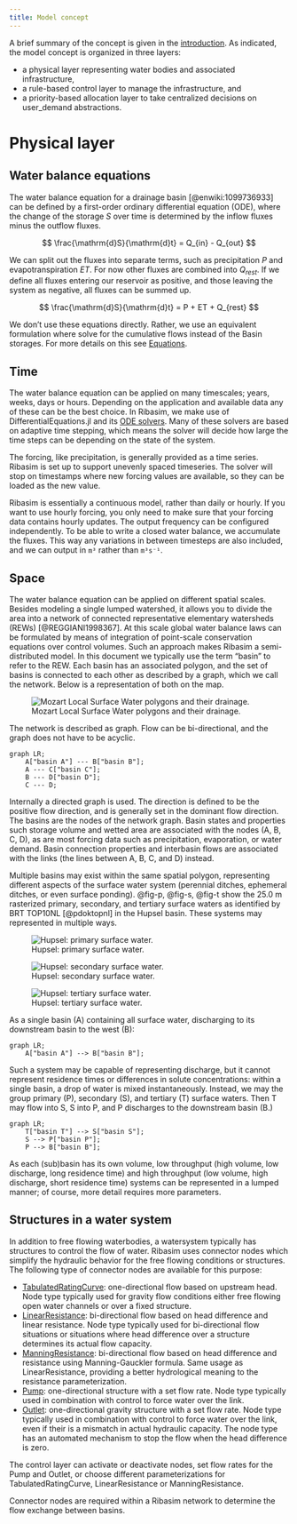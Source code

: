 ```yaml
---
title: Model concept
---
```

A brief summary of the concept is given in the [introduction](/concept/concept.qmd#sec-concept).
As indicated, the model concept is organized in three layers:

- a physical layer representing water bodies and associated infrastructure,
- a rule-based control layer to manage the infrastructure, and
- a priority-based allocation layer to take centralized decisions on user_demand abstractions.

# Physical layer

## Water balance equations

The water balance equation for a drainage basin [@enwiki:1099736933] can be defined by a first-order ordinary differential equation (ODE), where the change of the storage $S$ over time is determined by the inflow fluxes minus the outflow fluxes.

$$
\frac{\mathrm{d}S}{\mathrm{d}t} = Q_{in} - Q_{out}
$$

We can split out the fluxes into separate terms, such as precipitation $P$ and evapotranspiration $ET$.
For now other fluxes are combined into $Q_{rest}$.
If we define all fluxes entering our reservoir as positive, and those leaving the system as negative, all fluxes can be summed up.

$$
\frac{\mathrm{d}S}{\mathrm{d}t} = P + ET + Q_{rest}
$$

We don't use these equations directly.
Rather, we use an equivalent formulation where solve for the cumulative flows instead of the Basin storages.
For more details on this see [Equations](/concept/equations.qmd).

## Time

The water balance equation can be applied on many timescales; years, weeks, days or hours.
Depending on the application and available data any of these can be the best choice.
In Ribasim, we make use of DifferentialEquations.jl and its [ODE solvers](https://diffeq.sciml.ai/stable/solvers/ode_solve/).
Many of these solvers are based on adaptive time stepping, which means the solver will decide how large the time steps can be depending on the state of the system.

The forcing, like precipitation, is generally provided as a time series.
Ribasim is set up to support unevenly spaced timeseries.
The solver will stop on timestamps where new forcing values are available, so they can be loaded as the new value.

Ribasim is essentially a continuous model, rather than daily or hourly.
If you want to use hourly forcing, you only need to make sure that your forcing data contains hourly updates.
The output frequency can be configured independently.
To be able to write a closed water balance, we accumulate the fluxes.
This way any variations in between timesteps are also included, and we can output in `m³` rather than `m³s⁻¹`.

## Space {#sec-space}

The water balance equation can be applied on different spatial scales.
Besides modeling a single lumped watershed, it allows you to divide the area into a network of connected representative elementary watersheds (REWs) [@REGGIANI1998367].
At this scale global water balance laws can be formulated by means of integration of point-scale conservation equations
over control volumes.
Such an approach makes Ribasim a semi-distributed model.
In this document we typically use the term "basin" to refer to the REW.
Each basin has an associated polygon, and the set of basins is connected to each other as described by a graph, which we call the network.
Below is a representation of both on the map.

![Mozart Local Surface Water polygons and their drainage.](https://user-images.githubusercontent.com/4471859/185932183-62c305e6-bc14-4f3c-a74c-437f831c9145.png)

The network is described as graph.
Flow can be bi-directional, and the graph does not have to be acyclic.

```mermaid
graph LR;
    A["basin A"] --- B["basin B"];
    A --- C["basin C"];
    B --- D["basin D"];
    C --- D;
```

Internally a directed graph is used.
The direction is defined to be the positive flow direction, and is generally set in the dominant flow direction.
The basins are the nodes of the network graph.
Basin states and properties such storage volume and wetted area are associated with the nodes (A, B, C, D), as are most forcing data such as precipitation, evaporation, or water demand.
Basin connection properties and interbasin flows are associated with the links (the
lines between A, B, C, and D) instead.

Multiple basins may exist within the same spatial polygon, representing different aspects of the surface water system (perennial ditches, ephemeral ditches, or even surface ponding).
@fig-p, @fig-s, @fig-t show the 25.0 m rasterized primary, secondary, and tertiary surface waters as identified by BRT TOP10NL [@pdoktopnl] in the Hupsel basin.
These systems may represented in multiple ways.

![Hupsel: primary surface water.](https://user-images.githubusercontent.com/13662783/187625163-d0a81bb6-7f55-4ad1-83e2-90ec1ee79740.PNG){#fig-p}

![Hupsel: secondary surface water.](https://user-images.githubusercontent.com/13662783/187625170-1acdfb41-7077-443f-b140-ae18cbf21e53.PNG){#fig-s}

![Hupsel: tertiary surface water.](https://user-images.githubusercontent.com/13662783/187625174-3eec28b5-ddbb-4870-94c3-d9e9a43f8eb4.PNG){#fig-t}

As a single basin (A) containing all surface water, discharging to its downstream basin to the west (B):

```mermaid
graph LR;
    A["basin A"] --> B["basin B"];
```

Such a system may be capable of representing discharge, but it cannot represent residence times or differences in solute concentrations: within a single basin, a drop of water is mixed instantaneously.
Instead, we may the group primary (P), secondary (S), and tertiary (T) surface waters.
Then T may flow into S, S into P, and P discharges to the downstream basin (B.)

```mermaid
graph LR;
    T["basin T"] --> S["basin S"];
    S --> P["basin P"];
    P --> B["basin B"];
```

As each (sub)basin has its own volume, low throughput (high volume, low discharge, long residence time) and high throughput (low volume, high discharge, short residence time) systems
can be represented in a lumped manner; of course, more detail requires more parameters.

## Structures in a water system
In addition to free flowing waterbodies, a watersystem typically has structures to control the flow of water. Ribasim uses connector nodes which simplify the hydraulic behavior for the
free flowing conditions or structures.
The following type of connector nodes are available for this purpose:

- [TabulatedRatingCurve](/reference/node/tabulated-rating-curve.qmd): one-directional flow based on upstream head. Node type typically used for gravity flow conditions either free flowing open water channels
or over a fixed structure.
- [LinearResistance](/reference/node/linear-resistance.qmd): bi-directional flow based on head difference and linear resistance. Node type typically used for bi-directional flow
situations or situations where head difference over a structure determines its actual flow capacity.
- [ManningResistance](/reference/node/manning-resistance.qmd): bi-directional flow based on head difference and resistance using Manning-Gauckler formula. Same usage as LinearResistance,
providing a better hydrological meaning to the resistance parameterization.
- [Pump](/reference/node/pump.qmd): one-directional structure with a set flow rate. Node type typically used in combination with control to force water over the link.
- [Outlet](/reference/node/outlet.qmd): one-directional gravity structure with a set flow rate. Node type typically used in combination with control to force water over the link, even if
their is a mismatch in actual hydraulic capacity. The node type has an automated mechanism to stop the flow when the head difference is zero.

The control layer can activate or deactivate nodes, set flow rates for the Pump and Outlet, or choose different parameterizations for TabulatedRatingCurve, LinearResistance or ManningResistance.

Connector nodes are required within a Ribasim network to determine the flow exchange between basins.
